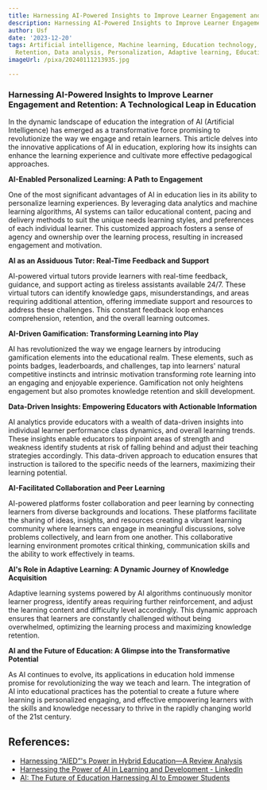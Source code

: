 ```yaml
---
title: Harnessing AI-Powered Insights to Improve Learner Engagement and Retention
description: Harnessing AI-Powered Insights to Improve Learner Engagement and Retention
author: Usf
date: '2023-12-20'
tags: Artificial intelligence, Machine learning, Education technology, Learner engagement,
  Retention, Data analysis, Personalization, Adaptive learning, Educational data mining
imageUrl: /pixa/20240111213935.jpg

---
```

### Harnessing AI-Powered Insights to Improve  Learner Engagement and Retention: A Technological Leap in Education

In  the  dynamic landscape of education the  integration  of AI (Artificial Intelligence) has emerged as a transformative force promising to revolutionize the  way  we engage and retain learners. This article delves into the innovative applications of AI in education, exploring how its insights can enhance the learning experience and cultivate more effective pedagogical approaches.

**AI-Enabled Personalized Learning: A Path to Engagement**

One of the most significant advantages of  AI in education  lies in its ability to personalize learning experiences. By leveraging data analytics and machine learning algorithms, AI systems can tailor educational content, pacing and delivery methods to suit the  unique needs learning styles, and preferences of each  individual learner. This customized approach fosters a sense of agency and ownership  over the learning process, resulting in increased engagement and motivation.

**AI as an Assiduous Tutor:  Real-Time Feedback and Support**

AI-powered virtual tutors provide learners  with real-time feedback, guidance, and support acting as tireless assistants available 24/7. These virtual tutors can  identify knowledge gaps, misunderstandings, and  areas requiring additional attention,  offering immediate support  and resources to address these challenges. This constant feedback  loop enhances comprehension, retention, and the  overall learning outcomes.

**AI-Driven Gamification: Transforming Learning into Play**

AI has revolutionized the way we engage learners by introducing gamification elements into the educational realm. These elements, such as  points badges, leaderboards, and challenges, tap  into learners' natural competitive instincts and intrinsic  motivation transforming rote learning into an engaging and enjoyable experience. Gamification not only heightens engagement but also promotes knowledge retention and skill development.

**Data-Driven Insights: Empowering Educators with Actionable Information**

AI  analytics provide educators with a wealth of data-driven insights into individual learner performance  class dynamics, and overall learning trends. These insights enable educators to  pinpoint areas of strength and  weakness identify students at risk of falling behind and  adjust their teaching strategies accordingly. This data-driven approach to education ensures  that instruction is  tailored to the specific needs of the learners, maximizing their learning potential.

**AI-Facilitated Collaboration and Peer Learning**

AI-powered platforms foster collaboration and peer learning by connecting learners from diverse backgrounds and locations. These platforms facilitate the sharing of ideas, insights, and resources creating a vibrant learning community where learners can  engage in  meaningful discussions, solve problems collectively, and learn from  one another. This collaborative learning environment promotes critical  thinking,  communication skills and the ability to work effectively in teams.

**AI's  Role in Adaptive Learning: A Dynamic Journey of Knowledge Acquisition**

Adaptive learning  systems  powered  by AI algorithms continuously monitor learner progress, identify areas requiring further reinforcement, and adjust the  learning content and difficulty level accordingly. This dynamic approach ensures that learners are constantly challenged without being overwhelmed, optimizing the learning process and  maximizing knowledge retention.

**AI  and  the Future of Education:  A Glimpse into the Transformative Potential**

As AI continues to evolve, its applications  in education  hold  immense promise for revolutionizing the way we  teach and learn. The integration of AI into educational  practices has the potential  to create a future where learning is personalized engaging, and effective empowering learners with the skills and knowledge necessary to thrive in the rapidly changing world  of the 21st century.

## References:
- [Harnessing “AIED”'s Power in Hybrid Education—A Review Analysis](https://www.mdpi.com/2227-7102/13/7/632)
- [Harnessing the Power of AI in Learning and Development - LinkedIn](https://www.linkedin.com/pulse/harnessing-power-ai-learning-development-assemble-you-cktje)
- [AI: The Future of Education Harnessing AI to Empower Students](https://www.linkedin.com/pulse/ai-future-education-harnessing-empower-students-chris-chiancone)
